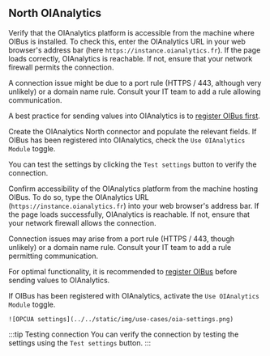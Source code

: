 ## North OIAnalytics
Verify that the OIAnalytics platform is accessible from the machine where OIBus is installed. To check this, enter the
OIAnalytics URL in your web browser's address bar (here `https://instance.oianalytics.fr`).
If the page loads correctly, OIAnalytics is reachable. If not, ensure that your network firewall permits the connection.

A connection issue might be due to a port rule (HTTPS / 443, although very unlikely) or a domain name rule. Consult
your IT team to add a rule allowing communication.

A best practice for sending values into OIAnalytics is to [register OIBus first](../guide/engine/oianalytics-module.md).

Create the OIAnalytics North connector and populate the relevant fields. If OIBus has been registered into OIAnalytics,
check the `Use OIAnalytics Module` toggle.

You can test the settings by clicking the `Test settings` button to verify the connection.


Confirm accessibility of the OIAnalytics platform from the machine hosting OIBus. To do so, type the OIAnalytics URL
(`https://instance.oianalytics.fr`) into your web browser's address bar. If the page loads successfully, OIAnalytics is
reachable. If not, ensure that your network firewall allows the connection.

Connection issues may arise from a port rule (HTTPS / 443, though unlikely) or a domain name rule. Consult your IT team
to add a rule permitting communication.

For optimal functionality, it is recommended to [register OIBus](../guide/engine/oianalytics-module.md) before sending
values to OIAnalytics.

If OIBus has been registered with OIAnalytics, activate the `Use OIAnalytics Module` toggle.

<div style={{ textAlign: 'center' }}>
  <div>

    ![OPCUA settings](../../static/img/use-cases/oia-settings.png)

  </div>
</div>

:::tip Testing connection
You can verify the connection by testing the settings using the `Test settings` button.
:::